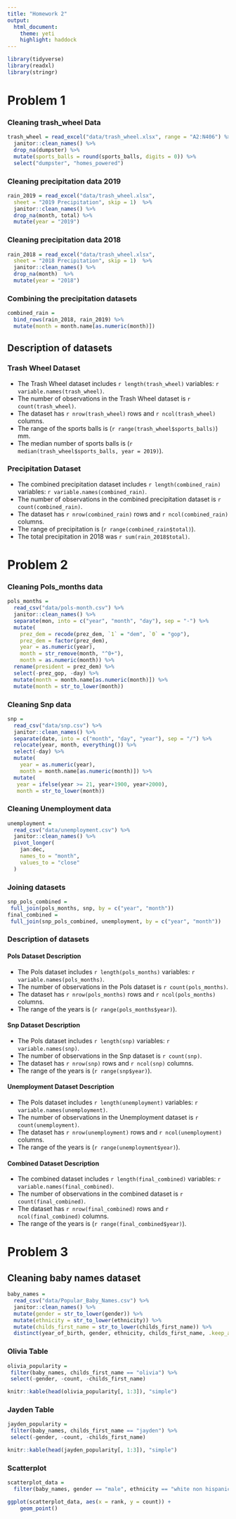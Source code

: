 ```yaml
---
title: "Homework 2"
output:
  html_document:
    theme: yeti
    highlight: haddock
---
```


```r
library(tidyverse)
library(readxl)
library(stringr) 
```

# Problem 1

### Cleaning trash_wheel Data

```r
trash_wheel = read_excel("data/trash_wheel.xlsx", range = "A2:N406") %>% 
  janitor::clean_names() %>% 
  drop_na(dumpster) %>% 
  mutate(sports_balls = round(sports_balls, digits = 0)) %>% 
  select("dumpster", "homes_powered")
```

### Cleaning precipitation data 2019 

```r
rain_2019 = read_excel("data/trash_wheel.xlsx", 
  sheet = "2019 Precipitation", skip = 1)  %>%
  janitor::clean_names() %>% 
  drop_na(month, total) %>% 
  mutate(year = "2019")
```

### Cleaning precipitation data 2018

```r
rain_2018 = read_excel("data/trash_wheel.xlsx", 
  sheet = "2018 Precipitation", skip = 1)  %>%
  janitor::clean_names() %>% 
  drop_na(month)  %>% 
  mutate(year = "2018")
```

### Combining the precipitation datasets

```r
combined_rain = 
  bind_rows(rain_2018, rain_2019) %>% 
  mutate(month = month.name[as.numeric(month)])
```

## Description of datasets

### Trash Wheel Dataset

* The Trash Wheel dataset includes `r length(trash_wheel)` variables: `r variable.names(trash_wheel)`.
* The number of observations in the Trash Wheel dataset is `r count(trash_wheel)`.
* The dataset has `r nrow(trash_wheel)` rows and `r ncol(trash_wheel)` columns.
* The range of the sports balls is (`r range(trash_wheel$sports_balls)`) mm.
* The median number of sports balls is (`r median(trash_wheel$sports_balls, year = 2019)`).

### Precipitation Dataset

* The combined precipitation dataset includes `r length(combined_rain)` variables: `r variable.names(combined_rain)`.
* The number of observations in the combined precipitation  dataset is `r count(combined_rain)`.
* The dataset has `r nrow(combined_rain)` rows and `r ncol(combined_rain)` columns.
* The range of precipitation is (`r range(combined_rain$total)`).
* The total precipitation in 2018 was `r sum(rain_2018$total)`.

# Problem 2

### Cleaning Pols_months data

```r
pols_months =  
  read_csv("data/pols-month.csv") %>% 
  janitor::clean_names() %>% 
  separate(mon, into = c("year", "month", "day"), sep = "-") %>%
  mutate(
    prez_dem = recode(prez_dem, `1` = "dem", `0` = "gop"),
    prez_dem = factor(prez_dem),
    year = as.numeric(year),
    month = str_remove(month, "^0+"),  
    month = as.numeric(month)) %>% 
  rename(president = prez_dem) %>% 
  select(-prez_gop, -day) %>% 
  mutate(month = month.name[as.numeric(month)]) %>% 
  mutate(month = str_to_lower(month)) 
```

### Cleaning Snp data

```r
snp = 
  read_csv("data/snp.csv") %>% 
  janitor::clean_names() %>% 
  separate(date, into = c("month", "day", "year"), sep = "/") %>% 
  relocate(year, month, everything()) %>% 
  select(-day) %>% 
  mutate(
    year = as.numeric(year),
    month = month.name[as.numeric(month)]) %>% 
  mutate( 
   year = ifelse(year >= 21, year+1900, year+2000),
   month = str_to_lower(month)) 
```

### Cleaning Unemployment data

```r
unemployment = 
  read_csv("data/unemployment.csv") %>% 
  janitor::clean_names() %>% 
  pivot_longer(
    jan:dec,
    names_to = "month",
    values_to = "close"
  )
```

### Joining datasets

```r
snp_pols_combined = 
 full_join(pols_months, snp, by = c("year", "month"))
final_combined = 
 full_join(snp_pols_combined, unemployment, by = c("year", "month"))
```

### Description of datasets

#### Pols Dataset Description 

* The Pols dataset includes `r length(pols_months)` variables: `r variable.names(pols_months)`.
* The number of observations in the Pols dataset is `r count(pols_months)`.
* The dataset has `r nrow(pols_months)` rows and `r ncol(pols_months)` columns.
* The range of the years is (`r range(pols_months$year)`).

#### Snp Dataset Description 

* The Pols dataset includes `r length(snp)` variables: `r variable.names(snp)`.
* The number of observations in the Snp dataset is `r count(snp)`.
* The dataset has `r nrow(snp)` rows and `r ncol(snp)` columns.
* The range of the years is (`r range(snp$year)`).

#### Unemployment Dataset Description 

* The Pols dataset includes `r length(unemployment)` variables: `r variable.names(unemployment)`.
* The number of observations in the Unemployment dataset is `r count(unemployment)`.
* The dataset has `r nrow(unemployment)` rows and `r ncol(unemployment)` columns.
* The range of the years is (`r range(unemployment$year)`).

#### Combined Dataset Description 

* The combined dataset includes `r length(final_combined)` variables: `r variable.names(final_combined)`.
* The number of observations in the combined dataset is `r count(final_combined)`.
* The dataset has `r nrow(final_combined)` rows and `r ncol(final_combined)` columns.
* The range of the years is (`r range(final_combined$year)`).

# Problem 3

## Cleaning baby names dataset

```r
baby_names = 
  read_csv("data/Popular_Baby_Names.csv") %>% 
  janitor::clean_names() %>% 
  mutate(gender = str_to_lower(gender)) %>% 
  mutate(ethnicity = str_to_lower(ethnicity)) %>%  
  mutate(childs_first_name = str_to_lower(childs_first_name)) %>% 
  distinct(year_of_birth, gender, ethnicity, childs_first_name, .keep_all = TRUE) 
```

### Olivia Table 

```r
olivia_popularity = 
 filter(baby_names, childs_first_name == "olivia") %>% 
 select(-gender, -count, -childs_first_name)  
```

```r
knitr::kable(head(olivia_popularity[, 1:3]), "simple")
```

### Jayden Table 

```r
jayden_popularity = 
 filter(baby_names, childs_first_name == "jayden") %>% 
 select(-gender, -count, -childs_first_name)  
```
 
```r
knitr::kable(head(jayden_popularity[, 1:3]), "simple")
```

### Scatterplot

```r
scatterplot_data =   
  filter(baby_names, gender == "male", ethnicity == "white non hispanic", year_of_birth == 2016)
```

```r
ggplot(scatterplot_data, aes(x = rank, y = count)) + 
    geom_point()
```


